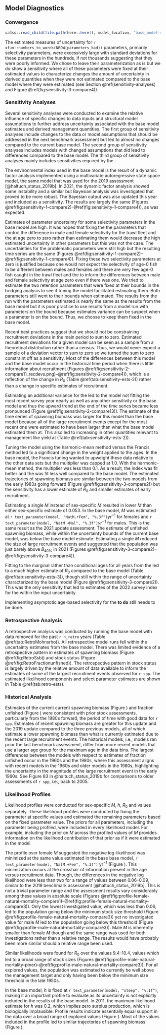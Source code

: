 ## Model Diagnostics

### Convergence

```r
sa4ss::read_child(file.path(here::here(), model_location, "base_model-results-jitter.md"))
```

The estimated measures of uncertainty for `r xfun::numbers_to_words(NROW(parameters_bad))` parameters, primarily selectivity parameters, were excessively large with standard deviations for these parameters in the hundreds, if not thousands suggesting that they were poorly informed. We chose to leave their parameterization as is but we do show a sensitivity where all of these parameters were fixed at their estimated values to characterize changes the amount of uncertainty in derived quantities when they were not estimated compared to the base model where they were estimated (see Section \@ref(sensitivity-analyses) and Figure \@ref(fig:sensitivity-3-compare4)).

### Sensitivity Analyses

Several sensitivity analyses were conducted to examine the relative influence of specific changes to data inputs and structural model assumptions to further address uncertainty associated with the base model estimates and derived management quantities. The first group of sensitivity analyses include changes to the data or model assumptions that should be addressed in the next benchmark assessment but led to almost no changes compared to the current base model. The second group of sensitivity analyses includes models with changed assumptions that did lead to differences compared to the base model. The third group of sensitivity analyses mainly includes sensitivities required by the \gls{tor}.

The environmental index used in the base model is the result of a dynamic factor analysis implemented using a multivariate autoregressive state space model, the same model that was used for the 2019 assessment [@haltuch_status_2019b]. In 2021, the dynamic factor analysis showed some instability and a similar but Bayesian analysis was investigated that proved to be more robust. The Bayesian output was also updated this year and included as a sensitivity. The results are largely the same (Figures \@ref(fig:sensitivity-1-compare2)--\@ref(fig:sensitivity-1-compare4)), as was expected.

Estimates of parameter uncertainty for some selectivity parameters in the base model are high. It was hoped that fixing the the parameters that control the difference in male and female selectivity for the trawl fleet and the \gls{s-tri} at age zero to zero rather than estimating them would decrease the high estimated uncertainty in other parameters but this was not the case. The uncertainties for the problematic parameters were still high but the resulting time series are the same (Figures \@ref(fig:sensitivity-1-compare2)--\@ref(fig:sensitivity-1-compare4)). Fixing these two selectivity parameters at zero is justified because one would not expect the selectivity of age-0 fish to be different between males and females and there are very few age-0 fish caught in the trawl fleet and the \gls{s-tri} to inform the differences between male and female selectivity at age zero even if there was one. We tried to estimate the two retention parameters that were fixed at their bounds in the bridging analysis to see if tuning the model facilitated estimating them. Both parameters still went to their bounds when estimated. The results from the run with the parameters estimated is nearly the same as the results from the base model but it is poor practice to use results from a model run with parameters on the bound because estimates variance can be suspect when a parameter is on the bound. Thus, we choose to keep them fixed in the base model.

Recent best practices suggest that we should not be constraining recruitment deviations in the main period to sum to zero. Estimated recruitment deviations for a given model can be seen as a sample from a theoretical distribution rather than a census. Thus, we would never expect a sample of a deviation vector to sum to zero so we turned the sum to zero constraint off as a sensitivity. Most of the differences between this model and the base model occur in the historical time period when there is little information about recruitment (Figures \@ref(fig:sensitivity-2-compare11_recdevs.png)--\@ref(fig:sensitivity-2-compare4)), which is a reflection of the change in $R_0$ (Table \@ref(tab:sensitivity-ests-2)) rather than a change in specific estimates of recruitment. 

Estimating an additional variance for the \gls{s-wcgbt} led to the model not fitting the most recent survey year nearly as well as any other sensitivity or the base model and thus the upward trend at the end of the time series became less pronounced (Figure \@ref(fig:sensitivity-2-compare13)). The estimate of the time series of spawning biomass was larger for this model than the base model because all of the large recruitment events except for the most recent one were estimated to have been larger than what the base model estimated them at. This also led to increasing in other quantities relevant to management like yield at \gls{spr} (Table \@ref(tab:sensitivity-ests-2)).

Tuning the model using the harmonic-mean method versus the Francis method led to a significant change in the weight applied to the \gls{s-tri} ages. In the base model, the Francis tuning wanted to upweight these data relative to the other data sets but the multiplier was capped at 1.0. With the harmonic-mean method, the multiplier was less than 0.1. As a result, the \gls{s-tri} index was fit better and the \gls{s-wcgbt} was fit less well compared to the base model. The estimated trajectories of spawning biomass are similar between the two models from the early 1980s going forward (Figure \@ref(fig:sensitivity-3-compare2)) but the sensitivity has a lower estimate of $R_0$ and smaller estimates of early recruitment.

Estimating a single $M$ instead of sex-specific $M$ resulted in lower $M$ than either sex-specific estimate of 0.053. In the base model, $M$ was estimated at `r text_parameter(model, "NatM.+Fem", "%.3f")`$yr^{-1}$ for females and `r text_parameter(model, "NatM.+Mal", "%.3f")`$yr^{-1}$ for males. This is the same result as the 2021 update assessment. The estimate of unfished spawning biomass, while within the uncertainty bounds of the current base model, was below the base model estimate. Estimating a single $M$ reduced the size of large recruitment events and suggested that the population was just barely above $B_{40\%}$ in 2021 (Figures \@ref(fig:sensitivity-3-compare2)--\@ref(fig:sensitivity-3-compare4)).

Fitting to the marginal rather than conditional ages for all years from the \gls{s-wcgbt} led to a much higher estimate of $R_0$ compared to the base model (Table \@ref(tab:sensitivity-ests-3)), though still within the range of uncertainty characterized by the base model (Figure \@ref(fig:sensitivity-3-compare2)). This was the only sensitivity that led to estimates of the 2022 survey index for the \gls{s-wcgbt} within the input uncertainty.

Implementing asymptotic age-based selectivity for the \gls{s-wcgbt} **to do** still needs to be done. <!-- This reduced overall model uncertainty, principally through reducing the standard deviation of $R_0$ and also reduced the size of large recruitment events. This model had a higher overall log-likelihood than the base model and did a poorer job of fitting the length compositions from that survey, particularly in the last year of data. -->

### Retrospective Analysis

A retrospective analysis was conducted by running the base model with
data removed for the past `r n_retro` years (Table \@ref(tab:RetroMohnsrho)). All retrospective model runs fell within the uncertainty estimates from the base model. There was limited evidence of a retrospective pattern in estimates of spawning biomass (Figure \@ref(fig:RetroSsb)) and stock status (Figure \@ref(fig:RetroFractionunfished)). The retrospective pattern in stock status is largely driven by the relative amount of data available to inform the estimates of some of the largest recruitment events observed for `r spp`. The estimated likelihood components and select parameter estimates are shown in Table \@ref(tab:retro-ests).

### Historical Analysis

Estimates of the current current spawning biomass (Figure \ref{fig:historical-model-comparison-sb}) and fraction unfished (Figure \ref{fig:historical-model-comparison-unfished}) were consistent with prior stock assessments, particularly from the 1980s forward, the period of time with good data for `r spp`. Estimates of recent spawning biomass are greater for this update and the 2019 update compared to the three previous models, all of which estimate a lower spawning biomass than what is currently estimated due to the recent large recruitment events. The historical models, i.e., models ran prior the last benchmark assessment, differ from more recent models that use a larger age group for the maximum age in the data bins. The largest differences between the models with respect to estimates of fraction unfished occur in the 1960s and the 1980s, where this assessment aligns with recent models in the 1960s and older models in the 1980s, highlighting the uncertainty in the magnitude of the large recruitment event in the early 1960s. See Figure 83 in @haltuch_status_2019b for comparisons to older assessments of `r spp`, i.e., back to 2005.

### Likelihood Profiles

Likelihood profiles were conducted for sex-specific $M$, $h$, $R_0$ and values separately. These likelihood profiles were conducted by fixing the parameter at specific values and estimated the remaining parameters based on the fixed parameter value. The priors for all parameters, including the parameter being profiled, were included in every likelihood model. For example, including the prior on $M$ across the profiled values of $M$ provides information on the likelihood contribution of that prior as if it were estimated in the model. 

The profile over female $M$ suggested the negative log-likelihood was minimized at the same value estimated in the base base model,
`r text_parameter(model, "NatM.+Fem", "%.3f")` yr$^{-1}$ (Figure \ref{fig:profile-female-natural-mortality-piner}). This minimization occurs at the crosshair of information present in the age versus recruitment data. Though, the differences in the negative log likelihood were less than two for a range of values between 0.06--0.09, similar to the 2019 benchmark assessment [@haltuch_status_2019b]. This is not a trivial parameter range and the assessment results vary considerably among these values in absolute scale (Figures \@ref(fig:profile-female-natural-mortality-compare1)--\@ref(fig:profile-female-natural-mortality-compare3)). Only the lowest investigated value, which was less than 0.06, led to the population going below the minimum stock size threshold (Figure \@ref(fig:profile-female-natural-mortality-compare3)) yet no investigated value for male $M$ led to the population going below this threshold (Figure \@ref(fig:profile-male-natural-mortality-compare3)). Male $M$ is inherently smaller than female $M$ though and the same range was used for both investigations rather than a relative range. The results would have probably been more similar should a relative range been used.

Similar likelihoods were found for $R_0$ over the values 9.4--10.4, values which led to a broad range of stock sizes (Figures \@ref(fig:profile-male-natural-mortality-piner)--\@ref(fig:profile-male-natural-mortality-compare3)). For all explored values, the population was estimated to currently be well above the management target and only having been below the minimum size threshold in the late 1950s.

In the base model, $h$ is fixed at `r text_parameter(model, "steep", "%.1f")`, making it an important profile to evaluate as its uncertainty is not explicitly included in the results of the base model. In 2011, the maximum likelihood estimate for $h$ was 0.2, which implies zero surplus production, which is biologically implausible. Profile results indicate essentially equal support in the data over a broad range of explored values (Figure \ref{fig:profile-steepness-piner}). Most of the values included in the profile led to similar trajectories of spawning biomass (Figure \ref{fig:profile-steepness-compare1}).
